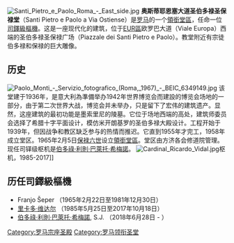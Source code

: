 [[File:Santi_Pietro_e_Paolo_Roma_-_East_side.jpg|thumb]]
'''奥斯蒂耶恩塞大道圣伯多禄圣保禄堂'''（Santi Pietro e Paolo a Via Ostiense）是[[罗马|罗马]]的一个[[領銜堂區|領銜堂區]]，任命一位[[司鐸級樞機|司鐸級樞機]]。这是一座现代化的建筑，位于[[EUR區|EUR區]]欧罗巴大道（Viale Europa）西端的圣伯多禄圣保禄广场（Piazzale dei Santi Pietro e Paolo）。教堂附近有宗徒伯多禄和保禄的巨大雕像。

==历史==
[[File:Paolo_Monti_-_Servizio_fotografico_(Roma,_1967)_-_BEIC_6349149.jpg|thumb]]
该堂建于1936年，是意大利為準備举办1942年世界博览会而建設的博览会场地的一部分，由于第二次世界大战，博览会并未举办，只是留下了宏伟的建筑遗产。显然，这座建筑的最初功能是墨索里尼的陵墓。它位于场地西端的高处，建筑师委员会选择了希腊十字平面设计，模仿米开朗基罗的圣伯多禄大殿设计。工程开始于1939年，但因战争和教区缺乏参与的热情而推迟。它直到1955年才完工，1958年成立堂区。1965年2月5日[[保禄六世|保禄六世]]设立[[領銜堂區|領銜堂區]]。堂区由方济各会修道院管理。现任司铎级枢机是[[伯多祿·利則·巴萊托·希梅諾|伯多祿·利則·巴萊托·希梅諾]]。
[[Image:Cardinal_Ricardo_Vidal.jpg|thumb]]枢机，1985-2017]]

==历任司鐸級樞機==
*Franjo Šeper （1965年2月22日至1981年12月30日）
*[[里卡多·维达尔|里卡多·维达尔]] （1985年5月25日至2017年10月18日）
*[[伯多祿·利則·巴萊托·希梅諾|伯多祿·利則·巴萊托·希梅諾]], S.J. （2018年6月28日 - ）
{{coord|41.8337|N|12.4593|E|source:wikidata|display=title}}
{{罗马宗座圣殿}}
{{罗马地标}}
[[Category:罗马宗座圣殿|Category:罗马宗座圣殿]]
[[Category:罗马领衔圣堂|Category:罗马领衔圣堂]]